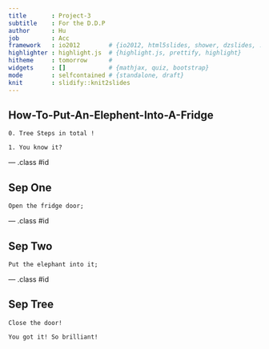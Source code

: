 ```yaml
---
title       : Project-3
subtitle    : For the D.D.P
author      : Hu
job         : Acc
framework   : io2012        # {io2012, html5slides, shower, dzslides, ...}
highlighter : highlight.js  # {highlight.js, prettify, highlight}
hitheme     : tomorrow      # 
widgets     : []            # {mathjax, quiz, bootstrap}
mode        : selfcontained # {standalone, draft}
knit        : slidify::knit2slides
---
```


## How-To-Put-An-Elephent-Into-A-Fridge

    0. Tree Steps in total !

    1. You know it?



--- .class #id 

## Sep One

    Open the fridge door; 

--- .class #id 

## Sep Two

    Put the elephant into it;

--- .class #id 

## Sep Tree

    Close the door!

    You got it! So brilliant!



